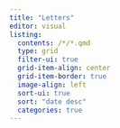 ```yaml
---
title: "Letters"
editor: visual
listing:
  contents: /*/*.qmd
  type: grid
  filter-ui: true
  grid-item-align: center
  grid-item-border: true
  image-align: left
  sort-ui: true
  sort: "date desc"
  categories: true
---
```

